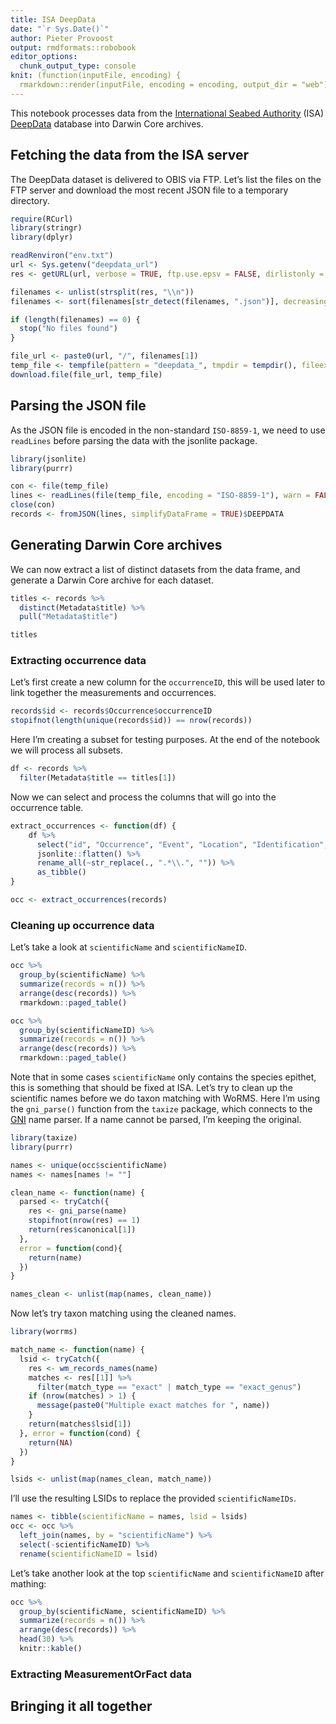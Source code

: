 ```yaml
---
title: ISA DeepData
date: "`r Sys.Date()`"
author: Pieter Provoost
output: rmdformats::robobook
editor_options: 
  chunk_output_type: console
knit: (function(inputFile, encoding) {
  rmarkdown::render(inputFile, encoding = encoding, output_dir = "web") })  
---
```


This notebook processes data from the [International Seabed Authority](https://www.isa.org.jm/) (ISA) [DeepData](https://data.isa.org.jm/isa/map/) database into Darwin Core archives.

## Fetching the data from the ISA server

The DeepData dataset is delivered to OBIS via FTP. Let's list the files on the FTP server and download the most recent JSON file to a temporary directory.

```r
require(RCurl)
library(stringr)
library(dplyr)

readRenviron("env.txt")
url <- Sys.getenv("deepdata_url")
res <- getURL(url, verbose = TRUE, ftp.use.epsv = FALSE, dirlistonly = TRUE)

filenames <- unlist(strsplit(res, "\\n"))
filenames <- sort(filenames[str_detect(filenames, ".json")], decreasing = TRUE)

if (length(filenames) == 0) {
  stop("No files found")
}

file_url <- paste0(url, "/", filenames[1])
temp_file <- tempfile(pattern = "deepdata_", tmpdir = tempdir(), fileext = ".json")
download.file(file_url, temp_file)
```

## Parsing the JSON file

As the JSON file is encoded in the non-standard `ISO-8859-1`, we need to use `readLines` before parsing the data with the jsonlite package.

```r
library(jsonlite)
library(purrr)

con <- file(temp_file)
lines <- readLines(file(temp_file, encoding = "ISO-8859-1"), warn = FALSE)
close(con)
records <- fromJSON(lines, simplifyDataFrame = TRUE)$DEEPDATA
```

## Generating Darwin Core archives

We can now extract a list of distinct datasets from the data frame, and generate a Darwin Core archive for each dataset.

```r
titles <- records %>%
  distinct(Metadata$title) %>%
  pull("Metadata$title")

titles
```

### Extracting occurrence data

Let's first create a new column for the `occurrenceID`, this will be used later to link together the measurements and occurrences.

```r
records$id <- records$Occurrence$occurrenceID
stopifnot(length(unique(records$id)) == nrow(records))
```

Here I'm creating a subset for testing purposes. At the end of the notebook we will process all subsets.

```r
df <- records %>%
  filter(Metadata$title == titles[1])
```

Now we can select and process the columns that will go into the occurrence table.

```r
extract_occurrences <- function(df) {
    df %>%
      select("id", "Occurrence", "Event", "Location", "Identification", "Record-level", "Taxon") %>%
      jsonlite::flatten() %>%
      rename_all(~str_replace(., ".*\\.", "")) %>%
      as_tibble()
}

occ <- extract_occurrences(records)
```

### Cleaning up occurrence data

Let's take a look at `scientificName` and `scientificNameID`.

```r
occ %>%
  group_by(scientificName) %>%
  summarize(records = n()) %>%
  arrange(desc(records)) %>%
  rmarkdown::paged_table()
```

```r
occ %>%
  group_by(scientificNameID) %>%
  summarize(records = n()) %>%
  arrange(desc(records)) %>%
  rmarkdown::paged_table()
```

Note that in some cases `scientificName` only contains the species epithet, this is something that should be fixed at ISA. Let's try to clean up the scientific names before we do taxon matching with WoRMS. Here I'm using the `gni_parse()` function from the `taxize` package, which connects to the [GNI](http://gni.globalnames.org/) name parser. If a name cannot be parsed, I'm keeping the original.

```r
library(taxize)
library(purrr)

names <- unique(occ$scientificName)
names <- names[names != ""]

clean_name <- function(name) {
  parsed <- tryCatch({
    res <- gni_parse(name)
    stopifnot(nrow(res) == 1)
    return(res$canonical[1])
  },
  error = function(cond){
    return(name)
  })
}

names_clean <- unlist(map(names, clean_name))
```

Now let's try taxon matching using the cleaned names.

```r
library(worrms)

match_name <- function(name) {
  lsid <- tryCatch({
    res <- wm_records_names(name)
    matches <- res[[1]] %>%
      filter(match_type == "exact" | match_type == "exact_genus")
    if (nrow(matches) > 1) {
      message(paste0("Multiple exact matches for ", name))
    }
    return(matches$lsid[1])
  }, error = function(cond) {
    return(NA)
  })
}

lsids <- unlist(map(names_clean, match_name))
```

I'll use the resulting LSIDs to replace the provided `scientificNameIDs`.

```r
names <- tibble(scientificName = names, lsid = lsids)
occ <- occ %>%
  left_join(names, by = "scientificName") %>%
  select(-scientificNameID) %>%
  rename(scientificNameID = lsid)
```

Let's take another look at the top `scientificName` and `scientificNameID` after mathing:

```r
occ %>%
  group_by(scientificName, scientificNameID) %>%
  summarize(records = n()) %>%
  arrange(desc(records)) %>%
  head(30) %>%
  knitr::kable()
```

### Extracting MeasurementOrFact data

## Bringing it all together

